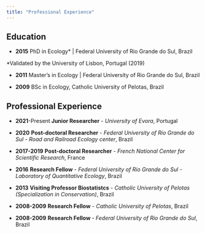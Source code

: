 ```yaml
---
title: "Professional Experience"
---
```


## Education 

- **2015**
PhD in Ecology*  |  Federal University of Rio Grande do Sul, Brazil

*Validated by the University of Lisbon, Portugal (2019)

- **2011**
Master's in Ecology | Federal University of Rio Grande do Sul, Brazil

- **2009**
BSc in Ecology, Catholic University of Pelotas, Brazil


## Professional Experience

- **2021**-Present**
Junior Researcher** - *University of Evora*, Portugal

- **2020**
**Post-doctoral Researcher** - *Federal University of Rio Grande do Sul - Road and Railroad Ecology center*, Brazil

- **2017-2019**
**Post-doctoral Researcher** - *French National Center for Scientific Research*, France

- **2016**
**Research Fellow** - *Federal University of Rio Grande do Sul - Laboratory of Quantitative Ecology*, Brazil

- **2013**
**Visiting Professor Biostatistcs** - *Catholic University of Pelotas (Specialization in Conservation)*, Brazil

- **2008-2009**
**Research Fellow** - *Catholic University of Pelotas*,  Brazil

- **2008-2009**
**Research Fellow **- *Federal University of Rio Grande do Sul*, Brazil


